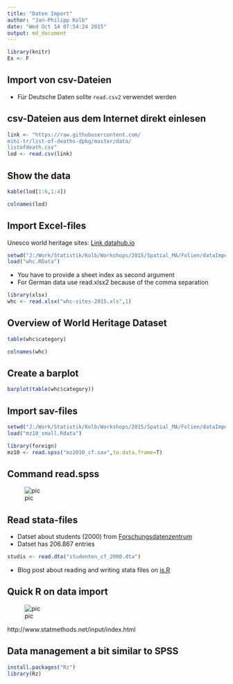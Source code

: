 ```yaml
---
title: "Daten Import"
author: "Jan-Philipp Kolb"
date: "Wed Oct 14 07:54:24 2015"
output: md_document
---
```


```r
library(knitr)
Ex <- F
```


## Import von csv-Dateien


- Für Deutsche Daten sollte `read.csv2` verwendet werden

## csv-Dateien aus dem Internet direkt einlesen

```r
link <- "https://raw.githubusercontent.com/
mihi-tr/list-of-deaths-dpkg/master/data/
listofdeath.csv"
lod <- read.csv(link)
```

## Show the data

```r
kable(lod[1:6,1:4])
```

```r
colnames(lod)
```


## Import Excel-files

Unesco world heritage sites:
[Link datahub.io](http://datahub.io/dataset/unesco-world-heritage-sites/resource/d4116195-44d8-4bc1-9f91-9b570870dc19)

```r
setwd("J:/Work/Statistik/Kolb/Workshops/2015/Spatial_MA/Folien/dataImport/data")
load("whc.RData")
```

- You have to provide a sheet index as second argument
- For German data use read.xlsx2 because of the comma separation

```r
library(xlsx)
whc <- read.xlsx("whc-sites-2015.xls",1)
```


## Overview of World Heritage Dataset

```r
table(whc$category)
```

```r
colnames(whc)
```


## Create a barplot

```r
barplot(table(whc$category))
```


## Import sav-files

```r
setwd("J:/Work/Statistik/Kolb/Workshops/2015/Spatial_MA/Folien/dataImport/data")
load("mz10_small.Rdata")
```

```r
library(foreign)
mz10 <- read.spss("mz2010_cf.sav",to.data.frame=T)
```

## Command read.spss

![pic](figure/ReadSPSS.PNG) 

## Read stata-files

- Datset about students (2000) from [Forschungsdatenzentrum](http://www.forschungsdatenzentrum.de/bestand/studenten/cf/2000/index.asp)
- Datset has 206.867 entries

```r
studis <- read.dta("studenten_cf_2000.dta")
```

- Blog post about reading and writing stata files on [is.R](http://is-r.tumblr.com/post/37181850668/readingwriting-stata-dta-files-with-foreign)

## Quick R on data import

![pic](figure/sminput.jpg) 

http://www.statmethods.net/input/index.html

## Data management a bit similar to SPSS

```r
install.packages("Rz")
library(Rz)
```


